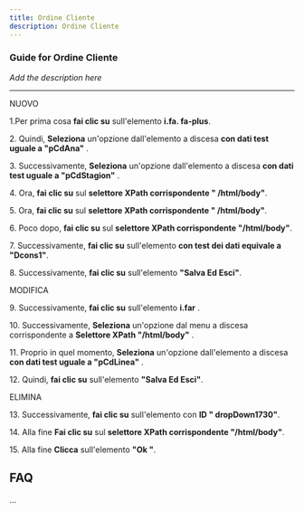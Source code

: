 ```yaml
---
title: Ordine Cliente
description: Ordine Cliente
---
```


### Guide for Ordine Cliente

*Add the description here*

___

NUOVO

1.Per prima cosa **fai clic su** sull'elemento **i.fa. fa-plus**.  
  
2\. Quindi, **Seleziona** un'opzione dall'elemento a discesa **con dati test uguale a "pCdAna"** .  
  
3\. Successivamente, **Seleziona** un'opzione dall'elemento a discesa **con dati test uguale a "pCdStagion"** .  
  
4\. Ora, **fai clic su** sul **selettore XPath corrispondente " /html/body"**.  
  
5\. Ora, **fai clic su** sul **selettore XPath corrispondente " /html/body"**.  
  
6\. Poco dopo, **fai clic su** sul **selettore XPath corrispondente "/html/body"**.  
  
7\. Successivamente, **fai clic su** sull'elemento **con test dei dati equivale a "Dcons1"**.  
  
8\. Successivamente, **fai clic su** sull'elemento **"Salva Ed Esci"**.

MODIFICA  
  
9\. Successivamente, **fai clic su** sull'elemento **i.far** .  
  
10\. Successivamente, **Seleziona** un'opzione dal menu a discesa corrispondente a **Selettore XPath "/html/body"** .  
  
11\. Proprio in quel momento, **Seleziona** un'opzione dall'elemento a discesa **con dati test uguale a "pCdLinea"** .  
  
12\. Quindi, **fai clic su** sull'elemento **"Salva Ed Esci"**.

ELIMINA  
  
13\. Successivamente, **fai clic su** sull'elemento con **ID " dropDown1730"**.  
  
14\. Alla fine **Fai clic su** sul **selettore XPath corrispondente "/html/body"**.  
  
15\. Alla fine **Clicca** sull'elemento **"Ok "**.

FAQ
---

...
